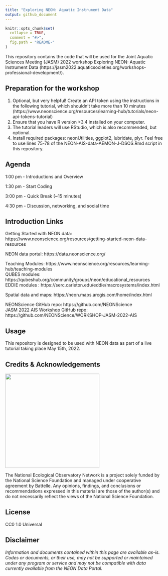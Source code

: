 ```yaml
---
title: "Exploring NEON: Aquatic Instrument Data"
output: github_document
---
```


<!-- README.md is generated from README.Rmd. Please edit that file -->

```r
knitr::opts_chunk$set(
  collapse = TRUE,
  comment = "#>",
  fig.path = "README-"
)

```
<!-- ****** Description ****** -->

This repository contains the code that will be used for the Joint Aquatic Sciences Meeting (JASM) 2022 workshop Exploring NEON: Aquatic Instrument Data (https://jasm2022.aquaticsocieties.org/workshops-professional-development/).

<!-- ****** Prep ****** -->
## Preparation for the workshop
1. Optional, but very helpful! Create an API token using the instructions in the following tutorial, which shouldn't take more than 10 minutes (https://www.neonscience.org/resources/learning-hub/tutorials/neon-api-tokens-tutorial)
2. Ensure that you have R version >3.4 installed on your computer. 
3. The tutorial leaders will use RStudio, which is also recommended, but optional.
4. Install required packages: neonUtilities, ggplot2, lubridate, plyr. Feel free to use lines 75-78 of the NEON-AIS-data-AEMON-J-DSOS.Rmd script in this repository.

<!-- ****** Agenda ****** -->
## Agenda
1:00 pm - Introductions and Overview

1:30 pm - Start Coding

3:00 pm - Quick Break (~15 minutes)

4:30 pm - Discussion, networking, and social time

<!-- ****** Intro Links ****** -->
## Introduction Links

Getting Started with NEON data: https://www.neonscience.org/resources/getting-started-neon-data-resources

NEON data portal: https://data.neonscience.org/

Teaching Modules: https://www.neonscience.org/resources/learning-hub/teaching-modules <br />
QUBES modules: https://qubeshub.org/community/groups/neon/educational_resources <br />
EDDIE modules : https://serc.carleton.edu/eddie/macrosystems/index.html

Spatial data and maps: https://neon.maps.arcgis.com/home/index.html

NEONScience GitHub repo: https://github.com/NEONScience <br />
JASM 2022 AIS Workshop GitHub repo: https://github.com/NEONScience/WORKSHOP-JASM-2022-AIS

<!-- ****** Usage ****** -->
## Usage
This repository is designed to be used with NEON data as part of a live tutorial taking place May 15th, 2022.

<!-- ****** Acknowledgements ****** -->
## Credits & Acknowledgements

<!-- HTML tags to produce image, resize, add hyperlink. -->
<!-- ONLY WORKS WITH HTML or GITHUB documents -->
<a href="http://www.neonscience.org/">
<img src="logo.png" width="300px" />
</a>

<!-- Acknowledgements text -->
The National Ecological Observatory Network is a project solely funded by the National Science Foundation and managed under cooperative agreement by Battelle. Any opinions, findings, and conclusions or recommendations expressed in this material are those of the author(s) and do not necessarily reflect the views of the National Science Foundation.



<!-- ****** License ****** -->
## License

CC0 1.0 Universal



<!-- ****** Disclaimer ****** -->
## Disclaimer

*Information and documents contained within this page are available as-is. Codes or documents, or their use, may not be supported or maintained under any program or service and may not be compatible with data currently available from the NEON Data Portal.*